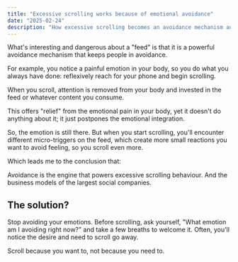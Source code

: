 ```yaml
---
title: "Excessive scrolling works because of emotional avoidance"
date: "2025-02-24"
description: "How excessive scrolling becomes an avoidance mechanism and what to do about it"
---
```


What's interesting and dangerous about a "feed" is that it is a powerful avoidance mechanism that keeps people in avoidance.

For example, you notice a painful emotion in your body, so you do what you always have done: reflexively reach for your phone and begin scrolling.

When you scroll, attention is removed from your body and invested in the feed or whatever content you consume.

This offers "relief" from the emotional pain in your body, yet it doesn't do anything about it; it just postpones the emotional integration.

So, the emotion is still there. But when you start scrolling, you'll encounter different micro-triggers on the feed, which create more small reactions you want to avoid feeling, so you scroll even more.

Which leads me to the conclusion that:

Avoidance is the engine that powers excessive scrolling behaviour. And the business models of the largest social companies.

## The solution?

Stop avoiding your emotions. Before scrolling, ask yourself, "What emotion am I avoiding right now?" and take a few breaths to welcome it. Often, you'll notice the desire and need to scroll go away. 

Scroll because you want to, not because you need to.